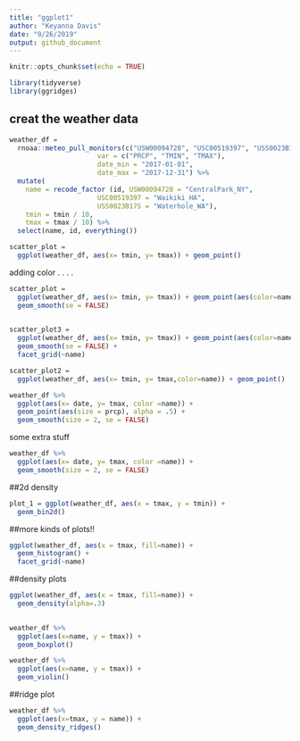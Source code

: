 ```yaml
---
title: "ggplot1"
author: "Keyanna Davis"
date: "9/26/2019"
output: github_document
---
```


```r
knitr::opts_chunk$set(echo = TRUE)

library(tidyverse)
library(ggridges)
```


## creat the weather data

```r
weather_df = 
  rnoaa::meteo_pull_monitors(c("USW00094728", "USC00519397", "USS0023B17S"),
                      var = c("PRCP", "TMIN", "TMAX"), 
                      date_min = "2017-01-01",
                      date_max = "2017-12-31") %>%
  mutate(
    name = recode_factor (id, USW00094728 = "CentralPark_NY", 
                      USC00519397 = "Waikiki_HA",
                      USS0023B17S = "Waterhole_WA"),
    tmin = tmin / 10,
    tmax = tmax / 10) %>%
  select(name, id, everything())

```

```r
scatter_plot =
  ggplot(weather_df, aes(x= tmin, y= tmax)) + geom_point()
```


adding color . . . .


```r
scatter_plot =
  ggplot(weather_df, aes(x= tmin, y= tmax)) + geom_point(aes(color=name), alpha = .4) +
  geom_smooth(se = FALSE) 
  

```

```r
scatter_plot3 =
  ggplot(weather_df, aes(x= tmin, y= tmax)) + geom_point(aes(color=name), alpha = .4) +
  geom_smooth(se = FALSE) +
  facet_grid(~name)

```


```r
scatter_plot2 =
  ggplot(weather_df, aes(x= tmin, y= tmax,color=name)) + geom_point() 
```


```r
weather_df %>% 
  ggplot(aes(x= date, y= tmax, color =name)) +
  geom_point(aes(size = prcp), alpha = .5) +
  geom_smooth(size = 2, se = FALSE)
```

some extra stuff

```r
weather_df %>% 
  ggplot(aes(x= date, y= tmax, color =name)) +
  geom_smooth(size = 2, se = FALSE)
```

##2d density

```r
plot_1 = ggplot(weather_df, aes(x = tmax, y = tmin)) + 
  geom_bin2d()
```


##more kinds of plots!!

```r
ggplot(weather_df, aes(x = tmax, fill=name)) + 
  geom_histogram() +
  facet_grid(~name)
```


##density plots
```r
ggplot(weather_df, aes(x = tmax, fill=name)) + 
  geom_density(alpha=.3) 
 
```

```r
weather_df %>% 
  ggplot(aes(x=name, y = tmax)) +
  geom_boxplot()
```

```r
weather_df %>% 
  ggplot(aes(x=name, y = tmax)) +
  geom_violin()
```

##ridge plot

```r
weather_df %>% 
  ggplot(aes(x=tmax, y = name)) +
  geom_density_ridges()
```

